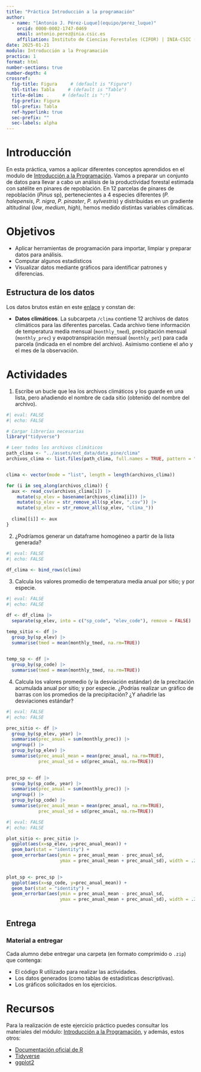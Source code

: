 ```yaml
---
title: "Práctica Introducción a la programación"
author: 
  - name: "[Antonio J. Pérez-Luque](equipo/perez_luque)"
    orcid: 0000-0002-1747-0469
    email: antonio.perez@inia.csic.es
    affiliation: Instituto de Ciencias Forestales (CIFOR) | INIA-CSIC (Madrid)
date: 2025-01-21
modulo: Introducción a la Programación
practica: 1
format: html
number-sections: true
number-depth: 4
crossref:
  fig-title: Figura     # (default is "Figure")
  tbl-title: Tabla     # (default is "Table")
  title-delim: .     # (default is ":")
  fig-prefix: Figura
  tbl-prefix: Tabla
  ref-hyperlink: true
  sec-prefix: ""
  sec-labels: alpha
---
```


# Introducción {.unnumbered}

En esta práctica, vamos a aplicar diferentes conceptos aprendidos en el modulo de [Introducción a la Programación](../modulos/programacion.qmd). Vamos a preparar un conjunto de datos para llevar a cabo un análisis de la productividad forestal estimada con satélite en pinares de repoblación. En 12 parcelas de pinares de repoblación (*Pinus* sp), pertenecientes a 4 especies diferentes (*P. halepensis*, *P. nigra*, *P. pinaster*, *P. sylvestris*) y distribuidas en un gradiente altitudinal (*low*, *medium*, *high*), hemos medido distintas variables climáticas. 

<!---
Los datos se encuentran organizados en archivos `csv` e incluyen información climática, de productividad primaria neta (NPP), y de índices de verdor (el Índice de vegetación de diferencia normalizada o [NDVI](https://es.wikipedia.org/wiki/%C3%8Dndice_de_vegetaci%C3%B3n_de_diferencia_normalizada); y el [EVI](https://en.wikipedia.org/wiki/Enhanced_vegetation_index)). 

--->

# Objetivos

- Aplicar herramientas de programación para importar, limpiar y preparar datos para análisis.
- Computar algunos estadísticos
- Visualizar datos mediante gráficos para identificar patrones y diferencias.

## Estructura de los datos 

Los datos brutos están en este [enlace](../assets/ext_data/data_pine/clima.zip) y constan de: 

- **Datos climáticos**. La subcarpeta `/clima` contiene 12 archivos de datos climáticos para las diferentes parcelas. Cada archivo tiene información de temperatura media mensual (`monthly_tmed`), precipitación mensual (`monthly_prec`) y evapotranspiración mensual (`monthly_pet`) para cada parcela (indicada en el nombre del archivo). Asimismo contiene el año y el mes de la observación. 

<!---

- **Productividad primaria neta (NPP)**. Datos de NPP obtenidos a partir de [satélite MODIS](https://modis.gsfc.nasa.gov/data/dataprod/mod17.php) para cada una de las parcelas de pinar que estamos monitorizando. Este dataset contiene las siguientes variables: `year`, `npp` (Kg C /m^2^), `sp_code`: código de la especie (halepensis, nigra, pinaster y sylvestris); `elev_code`: código de la elevación (low, medium, high); y una combinación de ambas (`sp_elev`) que representa el nombre de la parcela. 

- **Índices de vegetación (EVI y NDVI)**. Valores de EVI y NDVI en las parcelas. Este dataset incluye las siguientes variables: `EVI` y `NDVI` (índices de vegetación), `Specie`: especie observada, `date`: fecha de observación (en formato YYYYMMDD), `elev_code`: código de la elevación (low, medium, high), y sp_code: código de la especie (halepensis, nigra, pinaster y sylvestris).
--->

# Actividades

1. Escribe un bucle que lea los archivos climáticos y los guarde en una lista, pero añadiendo el nombre de cada sitio (obtenido del nombre del archivo). 

```r
#| eval: FALSE
#| echo: FALSE 

# Cargar librerías necesarias
library("tidyverse")

# Leer todos los archivos climáticos
path_clima <- "../assets/ext_data/data_pine/clima"
archivos_clima <- list.files(path_clima, full.names = TRUE, pattern = "*.csv")


clima <- vector(mode = "list", length = length(archivos_clima))

for (i in seq_along(archivos_clima)) {
  aux <- read_csv(archivos_clima[i]) |> 
    mutate(sp_elev = basename(archivos_clima[i])) |> 
    mutate(sp_elev = str_remove_all(sp_elev, ".csv")) |> 
    mutate(sp_elev = str_remove_all(sp_elev, "clima_"))
  
  clima[[i]] <- aux 
}
```

2. ¿Podríamos generar un dataframe homogéneo a partir de la lista generada? 

```r
#| eval: FALSE
#| echo: FALSE
 
df_clima <- bind_rows(clima)
```

3. Calcula los valores promedio de temperatura media anual por sitio; y por especie. 

```r
#| eval: FALSE
#| echo: FALSE

df <- df_clima |> 
  separate(sp_elev, into = c("sp_code", "elev_code"), remove = FALSE)

temp_sitio <- df |> 
  group_by(sp_elev) |> 
  summarise(tmed = mean(monthly_tmed, na.rm=TRUE))
  

temp_sp <- df |> 
  group_by(sp_code) |> 
  summarise(tmed = mean(monthly_tmed, na.rm=TRUE))

```


4. Calcula los valores promedio (y la desviación estándar) de la precitación acumulada anual por sitio; y por especie. ¿Podrías realizar un gráfico de barras con los promedios de la precipitación? ¿Y añadirle las desviaciones estándar?


```r
#| eval: FALSE
#| echo: FALSE

prec_sitio <- df |> 
  group_by(sp_elev, year) |> 
  summarise(prec_anual = sum(monthly_prec)) |> 
  ungroup() |> 
  group_by(sp_elev) |> 
  summarise(prec_anual_mean = mean(prec_anual, na.rm=TRUE),
            prec_anual_sd = sd(prec_anual, na.rm=TRUE))
  

prec_sp <- df |> 
  group_by(sp_code, year) |> 
  summarise(prec_anual = sum(monthly_prec)) |> 
  ungroup() |> 
  group_by(sp_code) |> 
  summarise(prec_anual_mean = mean(prec_anual, na.rm=TRUE),
            prec_anual_sd = sd(prec_anual, na.rm=TRUE))

```

```r
#| eval: FALSE
#| echo: FALSE

plot_sitio <- prec_sitio |> 
  ggplot(aes(x=sp_elev, y=prec_anual_mean)) +
  geom_bar(stat = "identity") +
  geom_errorbar(aes(ymin = prec_anual_mean - prec_anual_sd,
                    ymax = prec_anual_mean + prec_anual_sd), width = .2) 
  

plot_sp <- prec_sp |> 
  ggplot(aes(x=sp_code, y=prec_anual_mean)) +
  geom_bar(stat = "identity") +
  geom_errorbar(aes(ymin = prec_anual_mean - prec_anual_sd,
                    ymax = prec_anual_mean + prec_anual_sd), width = .2) 
  
```




<!---
### Agregar Variables Auxiliares
## Análisis de Productividad Forestal
### Calcular Estadísticas Descriptivas para NPP

```r
#| eval: FALSE
#| echo: FALSE
# Leer datos de NPP
npp <- read_csv("data_pine/npp.csv")

# Calcular media y desviación estándar por sitio y especie
estadisticas_npp <- npp |> 
  group_by(sitio, especie) |> 
  summarise(
    media_npp = mean(NPP, na.rm = TRUE),
    sd_npp = sd(NPP, na.rm = TRUE)
  )

# Mostrar resultados
print(estadisticas_npp)
```

### Visualizar Comparación de NPP

```r
#| eval: FALSE
#| echo: FALSE
ggplot(estadisticas_npp, aes(x = especie, y = media_npp, fill = sitio)) +
  geom_bar(stat = "identity", position = "dodge") +
  labs(
    title = "Comparación de NPP entre especies",
    x = "Especie",
    y = "Media de NPP"
  ) +
  theme_minimal()
```

## Índices de Verdor

### Limpieza y Preparación de Datos de NDVI

```r
#| eval: FALSE
#| echo: FALSE
# Leer datos de NDVI y EVI
iv_raw <- read_csv("data_pine/iv_raw.csv")

# Limpieza y preparación
iv_preparado <- iv_raw |> 
  rename_with(~ str_to_lower(.)) |> 
  mutate(
    fecha = as.Date(as.character(fecha), format = "%Y%m%d"),
    especie = str_remove(especie, "-")
  ) |> 
  drop_na()

# Verificar datos
head(iv_preparado)
```

### Análisis de NDVI por Sitio

```r
#| eval: FALSE
#| echo: FALSE
ndvi_estadisticas <- iv_preparado |> 
  group_by(sitio, especie, elevacion) |> 
  summarise(
    media_ndvi = mean(ndvi, na.rm = TRUE),
    sd_ndvi = sd(ndvi, na.rm = TRUE)
  )

# Visualización
ggplot(ndvi_estadisticas, aes(x = sitio, y = media_ndvi, fill = especie)) +
  geom_bar(stat = "identity", position = "dodge") +
  labs(
    title = "Comparación de NDVI entre sitios",
    x = "Sitio",
    y = "Media de NDVI"
  ) +
  theme_minimal()
```
---> 

## Entrega

::: {.callout-important}
### Material a entregar
Cada alumno debe entregar una carpeta (en formato comprimido o `.zip`) que contenga:

- El código R utilizado para realizar las actividades.
- Los datos generados (como tablas de estadísticas descriptivas).
- Los gráficos solicitados en los ejercicios.
:::

# Recursos

Para la realización de este ejercicio práctico puedes consultar los materiales del módulo: [Introducción a la Programación](../modulos/programacion.qmd), y además, estos otros:  

- [Documentación oficial de R](https://www.r-project.org/)
- [Tidyverse](https://www.tidyverse.org/)
- [ggplot2](https://ggplot2.tidyverse.org/)
